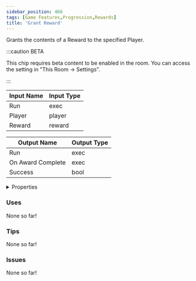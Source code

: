 ```yaml
---
sidebar_position: 466
tags: [Game Features,Progression,Rewards]
title: 'Grant Reward'
---
```


Grants the contents of a Reward to the specified Player.

:::caution BETA

This chip requires beta content to be enabled in the room. You can access the setting in "This Room -> Settings".

:::


<EsbSvg />

| Input Name | Input Type |
|-----------|-----------|
| Run | exec |
| Player | player |
| Reward | reward |

| Output Name | Output Type |
|-----------|-----------|
| Run | exec |
| On Award Complete | exec |
| Success | bool |


<details>
  <summary>Properties</summary>
  <div>
    <div>
    <table>
      <thead>
        <tr>
          <th>Is beta required?</th>
          <th>✅</th>
        </tr>
        <tr>
          <th>Is this chip a trolling risk?</th>
          <th>❌</th>
        </tr>
        <tr>
          <th>Is this chip a role assignment risk?</th>
          <th>❌</th>
        </tr>
        <tr>
          <th>Chip UUID</th>
          <th>8b38e01f-9c85-47bb-abda-85e354c15d41</th>
        </tr>
      </thead>
    </table>
    </div>
  </div>
</details>

### Uses

None so far!

### Tips

None so far!

### Issues

None so far!